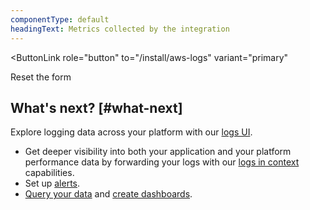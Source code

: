 ```yaml
---
componentType: default
headingText: Metrics collected by the integration
---
```


<ButtonLink
  role="button"
  to="/install/aws-logs"
  variant="primary"
>
  Reset the form
</ButtonLink>

## What's next? [#what-next]

Explore logging data across your platform with our [logs UI](/docs/logs/log-management/ui-data/use-logs-ui/).

* Get deeper visibility into both your application and your platform performance data by forwarding your logs with our [logs in context](/docs/logs/enable-log-management-new-relic/configure-logs-context/configure-logs-context-apm-agents/) capabilities.
* Set up [alerts](/docs/alerts-applied-intelligence/new-relic-alerts/alert-conditions/create-alert-conditions/).
* [Query your data](/docs/query-your-data/explore-query-data/get-started/introduction-querying-new-relic-data/) and [create dashboards](/docs/query-your-data/explore-query-data/dashboards/introduction-dashboards/).